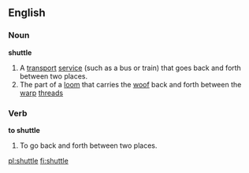 ==English==
===Noun===
{{wikipedia}}
'''shuttle'''
# A [[transport]] [[service]] (such as a bus or train) that goes back and forth between two places.
# The part of a [[loom]] that carries the [[woof]] back and forth between the [[warp]] [[thread]]s

===Verb===
'''to shuttle'''
#To go back and forth between two places.

[[pl:shuttle]]
[[fi:shuttle]]